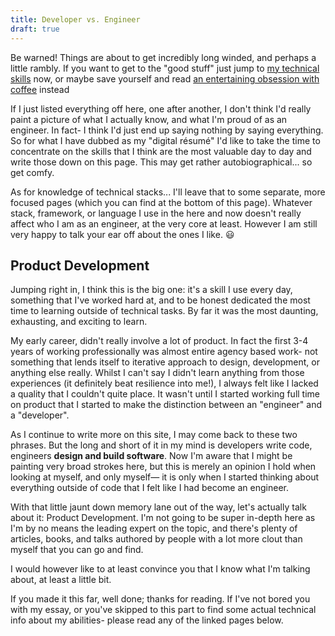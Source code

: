 ```yaml
---
title: Developer vs. Engineer
draft: true
---
```


<Warning>

Be warned! Things are about to get incredibly long winded, and perhaps a
little rambly. If you want to get to the "good stuff" just jump to [my
technical skills](#pages) now, or maybe save yourself and read
[an entertaining obsession with coffee](/interests/coffee) instead

</Warning>

If I just listed everything off here, one after another, I don't think I'd
really paint a picture of what I actually know, and what I'm proud of as an
engineer. In fact- I think I'd just end up saying nothing by saying everything.
So for what I have dubbed as my "digital résumé" I'd like to take the time to
concentrate on the skills that I think are the most valuable day to day and
write those down on this page. This may get rather autobiographical...
so get comfy.

As for knowledge of technical stacks... I'll leave that to some separate, more
focused pages (which you can find at the bottom of this page).
Whatever stack, framework, or language I use in the here and now
doesn't really affect who I am as an engineer, at the very core at least.
However I am still very happy to talk your ear off about the ones I like. 😃

## Product Development

Jumping right in, I think this is the big one: it's a skill I use every day,
something that I've worked hard at, and to be honest dedicated the most time
to learning outside of technical tasks. By far it was the most daunting,
exhausting, and exciting to learn.

My early career, didn't really involve a lot of product. In fact the first 3-4
years of working professionally was almost entire agency based work- not
something that lends itself to iterative approach to design, development, or
anything else really. Whilst I can't say I didn't learn anything from those
experiences (it definitely beat resilience into me!), I always felt like I
lacked a quality that I couldn't quite place. It wasn't until I started working
full time on product that I started to make the distinction between an
"engineer" and a "developer".

As I continue to write more on this site, I may come back to these two phrases.
But the long and short of it in my mind is developers write code,
engineers **design and build software**. Now I'm aware that I might be painting
very broad strokes here, but this is merely an opinion I hold when looking at
myself, and only myself&mdash; it is only when I started thinking about
everything outside of code that I felt like I had become an engineer.

With that little jaunt down memory lane out of the way, let's actually talk
about it: Product Development. I'm not going to be super in-depth here as I'm
by no means the leading expert on the topic, and there's plenty of articles,
books, and talks authored by people with a lot more clout than myself that
you can go and find.

I would however like to at least convince you that I know what I'm talking about,
at least a little bit.

If you made it this far, well done; thanks for reading. If I've not bored you
with my essay, or you've skipped to this part to find some actual technical info
about my abilities- please read any of the linked pages below.
